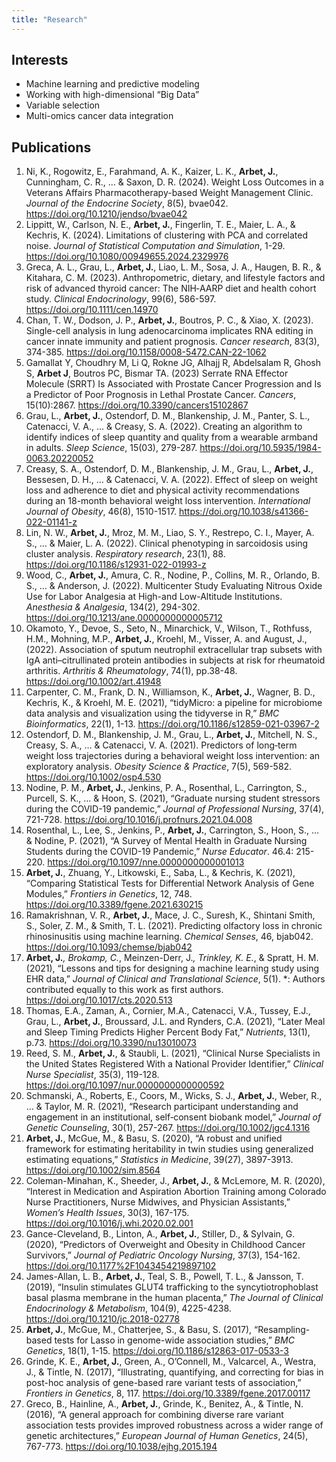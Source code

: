```yaml
---
title: "Research"
---
```


## Interests

* Machine learning and predictive modeling
* Working with high-dimensional "Big Data"
* Variable selection
* Multi-omics cancer data integration


## Publications

1.	Ni, K., Rogowitz, E., Farahmand, A. K., Kaizer, L. K., **Arbet, J.**, Cunningham, C. R., ... & Saxon, D. R. (2024). Weight Loss Outcomes in a Veterans Affairs Pharmacotherapy-based Weight Management Clinic. *Journal of the Endocrine Society*, 8(5), bvae042. [https://doi.org/10.1210/jendso/bvae042](https://doi.org/10.1210/jendso/bvae042)
1.	Lippitt, W., Carlson, N. E., **Arbet, J.**, Fingerlin, T. E., Maier, L. A., & Kechris, K. (2024). Limitations of clustering with PCA and correlated noise. *Journal of Statistical Computation and Simulation*, 1-29.
[https://doi.org/10.1080/00949655.2024.2329976](https://doi.org/10.1080/00949655.2024.2329976) 
1.	Greca, A. L., Grau, L., **Arbet, J.**, Liao, L. M., Sosa, J. A., Haugen, B. R., & Kitahara, C. M. (2023). Anthropometric, dietary, and lifestyle factors and risk of advanced thyroid cancer: The NIH‐AARP diet and health cohort study. *Clinical Endocrinology*, 99(6), 586-597.
[https://doi.org/10.1111/cen.14970](https://doi.org/10.1111/cen.14970)
1.	Chan, T. W., Dodson, J. P., **Arbet, J.**, Boutros, P. C., & Xiao, X. (2023). Single-cell analysis in lung adenocarcinoma implicates RNA editing in cancer innate immunity and patient prognosis. *Cancer research*, 83(3), 374-385. [https://doi.org/10.1158/0008-5472.CAN-22-1062](https://doi.org/10.1158/0008-5472.CAN-22-1062)
1.	Gamallat Y, Choudhry M, Li Q, Rokne JG, Alhajj R, Abdelsalam R, Ghosh S, **Arbet J**, Boutros PC, Bismar TA. (2023) Serrate RNA Effector Molecule (SRRT) Is Associated with Prostate Cancer Progression and Is a Predictor of Poor Prognosis in Lethal Prostate Cancer. *Cancers*, 15(10):2867. 
[https://doi.org/10.3390/cancers15102867](https://doi.org/10.3390/cancers15102867)
1.	Grau, L., **Arbet, J.**, Ostendorf, D. M., Blankenship, J. M., Panter, S. L., Catenacci, V. A., ... & Creasy, S. A. (2022). Creating an algorithm to identify indices of sleep quantity and quality from a wearable armband in adults. *Sleep Science*, 15(03), 279-287.
[https://doi.org/10.5935/1984-0063.20220052](https://doi.org/10.5935/1984-0063.20220052)
1.	Creasy, S. A., Ostendorf, D. M., Blankenship, J. M., Grau, L., **Arbet, J.**, Bessesen, D. H., ... & Catenacci, V. A. (2022). Effect of sleep on weight loss and adherence to diet and physical activity recommendations during an 18-month behavioral weight loss intervention. *International Journal of Obesity*, 46(8), 1510-1517.
[https://doi.org/10.1038/s41366-022-01141-z](https://doi.org/10.1038/s41366-022-01141-z)
1.	Lin, N. W., **Arbet, J.**, Mroz, M. M., Liao, S. Y., Restrepo, C. I., Mayer, A. S., ... & Maier, L. A. (2022). Clinical phenotyping in sarcoidosis using cluster analysis. *Respiratory research*, 23(1), 88.
[https://doi.org/10.1186/s12931-022-01993-z](https://doi.org/10.1186/s12931-022-01993-z) 
1.	Wood, C., **Arbet, J.**, Amura, C. R., Nodine, P., Collins, M. R., Orlando, B. S., ... & Anderson, J. (2022). Multicenter Study Evaluating Nitrous Oxide Use for Labor Analgesia at High-and Low-Altitude Institutions. *Anesthesia & Analgesia*, 134(2), 294-302.
[https://doi.org/10.1213/ane.0000000000005712](https://doi.org/10.1213/ane.0000000000005712) 
1.	Okamoto, Y., Devoe, S., Seto, N., Minarchick, V., Wilson, T., Rothfuss, H.M., Mohning, M.P., **Arbet, J.**, Kroehl, M., Visser, A. and August, J., (2022). Association of sputum neutrophil extracellular trap subsets with IgA anti–citrullinated protein antibodies in subjects at risk for rheumatoid arthritis. *Arthritis & Rheumatology*, 74(1), pp.38-48.
[https://doi.org/10.1002/art.41948](https://doi.org/10.1002/art.41948)
1.	Carpenter, C. M., Frank, D. N., Williamson, K., **Arbet, J.**, Wagner, B. D., Kechris, K., & Kroehl, M. E. (2021), “tidyMicro: a pipeline for microbiome data analysis and visualization using the tidyverse in R,” *BMC Bioinformatics*, 22(1), 1-13.
[https://doi.org/10.1186/s12859-021-03967-2](https://doi.org/10.1186/s12859-021-03967-2) 
1.	Ostendorf, D. M., Blankenship, J. M., Grau, L., **Arbet, J.**, Mitchell, N. S., Creasy, S. A., ... & Catenacci, V. A. (2021). Predictors of long‐term weight loss trajectories during a behavioral weight loss intervention: an exploratory analysis. *Obesity Science & Practice*, 7(5), 569-582.
[https://doi.org/10.1002/osp4.530](https://doi.org/10.1002/osp4.530)
1.	Nodine, P. M., **Arbet, J.**, Jenkins, P. A., Rosenthal, L., Carrington, S., Purcell, S. K., ... & Hoon, S. (2021), “Graduate nursing student stressors during the COVID-19 pandemic,” *Journal of Professional Nursing*, 37(4), 721-728. 
[https://doi.org/10.1016/j.profnurs.2021.04.008](https://doi.org/10.1016/j.profnurs.2021.04.008)
1.	Rosenthal, L., Lee, S., Jenkins, P., **Arbet, J.**, Carrington, S., Hoon, S., ... & Nodine, P. (2021), “A Survey of Mental Health in Graduate Nursing Students during the COVID-19 Pandemic,” *Nurse Educator*. 46.4: 215-220.
[https://doi.org/10.1097/nne.0000000000001013](https://doi.org/10.1097/nne.0000000000001013)
1.	**Arbet, J.**, Zhuang, Y., Litkowski, E., Saba, L., & Kechris, K. (2021), “Comparing Statistical Tests for Differential Network Analysis of Gene Modules,” *Frontiers in Genetics*, 12, 748.
[https://doi.org/10.3389/fgene.2021.630215](https://doi.org/10.3389/fgene.2021.630215)  
1.	Ramakrishnan, V. R., **Arbet, J.**, Mace, J. C., Suresh, K., Shintani Smith, S., Soler, Z. M., & Smith, T. L. (2021). Predicting olfactory loss in chronic rhinosinusitis using machine learning. *Chemical Senses*, 46, bjab042.
[https://doi.org/10.1093/chemse/bjab042](https://doi.org/10.1093/chemse/bjab042)
1.	**Arbet, J.***, Brokamp, C.*, Meinzen-Derr, J.*, Trinkley, K. E.*, & Spratt, H. M. (2021), “Lessons and tips for designing a machine learning study using EHR data,” *Journal of Clinical and Translational Science*, 5(1).
*: Authors contributed equally to this work as first authors.
[https://doi.org/10.1017/cts.2020.513](https://doi.org/10.1017/cts.2020.513 )
1.	Thomas, E.A., Zaman, A., Cornier, M.A., Catenacci, V.A., Tussey, E.J., Grau, L., **Arbet, J.**, Broussard, J.L. and Rynders, C.A. (2021), “Later Meal and Sleep Timing Predicts Higher Percent Body Fat,” *Nutrients*, 13(1), p.73. 
[https://doi.org/10.3390/nu13010073](https://doi.org/10.3390/nu13010073) 
1.	Reed, S. M., **Arbet, J.**, & Staubli, L. (2021), “Clinical Nurse Specialists in the United States Registered With a National Provider Identifier,” *Clinical Nurse Specialist*, 35(3), 119-128.
[https://doi.org/10.1097/nur.0000000000000592](https://doi.org/10.1097/nur.0000000000000592)
1.	Schmanski, A., Roberts, E., Coors, M., Wicks, S. J., **Arbet, J.**, Weber, R., ... & Taylor, M. R. (2021), “Research participant understanding and engagement in an institutional, self‐consent biobank model,” *Journal of Genetic Counseling*, 30(1), 257-267. 
[https://doi.org/10.1002/jgc4.1316](https://doi.org/10.1002/jgc4.1316)
1.	**Arbet, J.**, McGue, M., & Basu, S. (2020), “A robust and unified framework for estimating heritability in twin studies using generalized estimating equations,” *Statistics in Medicine*, 39(27), 3897-3913.
[https://doi.org/10.1002/sim.8564](https://doi.org/10.1002/sim.8564)
1.	Coleman-Minahan, K., Sheeder, J., **Arbet, J.**, & McLemore, M. R. (2020), “Interest in Medication and Aspiration Abortion Training among Colorado Nurse Practitioners, Nurse Midwives, and Physician Assistants,” *Women's Health Issues*, 30(3), 167-175.
[https://doi.org/10.1016/j.whi.2020.02.001](https://doi.org/10.1016/j.whi.2020.02.001 )
1.	Gance-Cleveland, B., Linton, A., **Arbet, J.**, Stiller, D., & Sylvain, G. (2020), “Predictors of Overweight and Obesity in Childhood Cancer Survivors,” *Journal of Pediatric Oncology Nursing*, 37(3), 154-162.
[https://doi.org/10.1177%2F1043454219897102](https://doi.org/10.1177%2F1043454219897102 )
1.	James-Allan, L. B., **Arbet, J.**, Teal, S. B., Powell, T. L., & Jansson, T. (2019), “Insulin stimulates GLUT4 trafficking to the syncytiotrophoblast basal plasma membrane in the human placenta,” *The Journal of Clinical Endocrinology & Metabolism*, 104(9), 4225-4238.
[https://doi.org/10.1210/jc.2018-02778](https://doi.org/10.1210/jc.2018-02778)
1.	**Arbet, J.**, McGue, M., Chatterjee, S., & Basu, S. (2017), “Resampling-based tests for Lasso in genome-wide association studies,” *BMC Genetics*, 18(1), 1-15.
[https://doi.org/10.1186/s12863-017-0533-3](https://doi.org/10.1186/s12863-017-0533-3)
1.	Grinde, K. E., **Arbet, J.**, Green, A., O'Connell, M., Valcarcel, A., Westra, J., & Tintle, N. (2017), “Illustrating, quantifying, and correcting for bias in post-hoc analysis of gene-based rare variant tests of association,” *Frontiers in Genetics*, 8, 117.
[https://doi.org/10.3389/fgene.2017.00117](https://doi.org/10.3389/fgene.2017.00117)
1.	Greco, B., Hainline, A., **Arbet, J.**, Grinde, K., Benitez, A., & Tintle, N. (2016), “A general approach for combining diverse rare variant association tests provides improved robustness across a wider range of genetic architectures,” *European Journal of Human Genetics*, 24(5), 767-773.
[https://doi.org/10.1038/ejhg.2015.194](https://doi.org/10.1038/ejhg.2015.194 )

